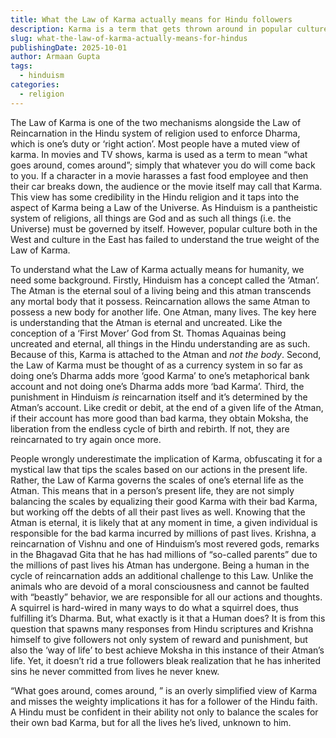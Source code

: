 ```yaml
---
title: What the Law of Karma actually means for Hindu followers
description: Karma is a term that gets thrown around in popular culture, but the weight of this Law is heavy and followers of the Hindu faith should understand its implications.
slug: what-the-law-of-karma-actually-means-for-hindus
publishingDate: 2025-10-01
author: Armaan Gupta
tags:
  - hinduism
categories:
  - religion
---
```

The Law of Karma is one of the two mechanisms alongside the Law of Reincarnation in the Hindu system of religion used to enforce Dharma, which is one’s duty or ‘right action’. Most people have a muted view of karma. In movies and TV shows, karma is used as a term to mean “what goes around, comes around”; simply that whatever you do will come back to you. If a character in a movie harasses a fast food employee and then their car breaks down, the audience or the movie itself may call that Karma. This view has some credibility in the Hindu religion and it taps into the aspect of Karma being a Law of the Universe. As Hinduism is a pantheistic system of religions, all things are God and as such all things (i.e. the Universe) must be governed by itself. However, popular culture both in the West and culture in the East has failed to understand the true weight of the Law of Karma.

To understand what the Law of Karma actually means for humanity, we need some background. Firstly, Hinduism has a concept called the ‘Atman’. The Atman is the eternal soul of a living being and this atman transcends any mortal body that it possess. Reincarnation allows the same Atman to possess a new body for another life. One Atman, many lives. The key here is understanding that the Atman is eternal and uncreated. Like the conception of a ‘First Mover’ God from St. Thomas Aquainas being uncreated and eternal, all things in the Hindu understanding are as such. Because of this, Karma is attached to the Atman and *not the body*. Second, the Law of Karma must be thought of as a currency system in so far as doing one’s Dharma adds more ‘good Karma’ to one’s metaphorical bank account and not doing one’s Dharma adds more ‘bad Karma’. Third, the punishment in Hinduism *is* reincarnation itself and it’s determined by the Atman’s account. Like credit or debit, at the end of a given life of the Atman, if their account has more good than bad karma, they obtain Moksha, the liberation from the endless cycle of birth and rebirth. If not, they are reincarnated to try again once more.

People wrongly underestimate the implication of Karma, obfuscating it for a mystical law that tips the scales based on our actions in the present life. Rather, the Law of Karma governs the scales of one’s eternal life as the Atman. This means that in a person’s present life, they are not simply balancing the scales by equalizing their good Karma with their bad Karma, but working off the debts of all their past lives as well. Knowing that the Atman is eternal, it is likely that at any moment in time, a given individual is responsible for the bad karma incurred by millions of past lives. Krishna, a reincarnation of Vishnu and one of Hinduism’s most revered gods, remarks in the Bhagavad Gita that he has had millions of “so-called parents” due to the millions of past lives his Atman has undergone. Being a human in the cycle of reincarnation adds an additional challenge to this Law. Unlike the animals who are devoid of a moral consciousness and cannot be faulted with “beastly” behavior, we are responsible for all our actions and thoughts. A squirrel is hard-wired in many ways to do what a squirrel does, thus fulfilling it’s Dharma. But, what exactly is it that a Human does? It is from this question that spawns many responses from Hindu scriptures and Krishna himself to give followers not only system of reward and punishment, but also the ‘way of life’ to best achieve Moksha in this instance of their Atman’s life. Yet, it doesn’t rid a true followers bleak realization that he has inherited sins he never committed from lives he never knew.

“What goes around, comes around, ” is an overly simplified view of Karma and misses the weighty implications it has for a follower of the Hindu faith. A Hindu must be confident in their ability not only to balance the scales for their own bad Karma, but for all the lives he’s lived, unknown to him.